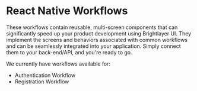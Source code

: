 # React Native Workflows

These workflows contain reusable, multi-screen components that can significantly speed up your product development using Brightlayer UI. They implement the screens and behaviors associated with common workflows and can be seamlessly integrated into your application. Simply connect them to your back-end/API, and you're ready to go.

We currently have workflows available for:

- Authentication Workflow
- Registration Workflow
